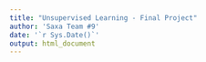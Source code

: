 ```yaml
---
title: "Unsupervised Learning - Final Project"
author: 'Saxa Team #9'
date: '`r Sys.Date()`'
output: html_document
---
```


